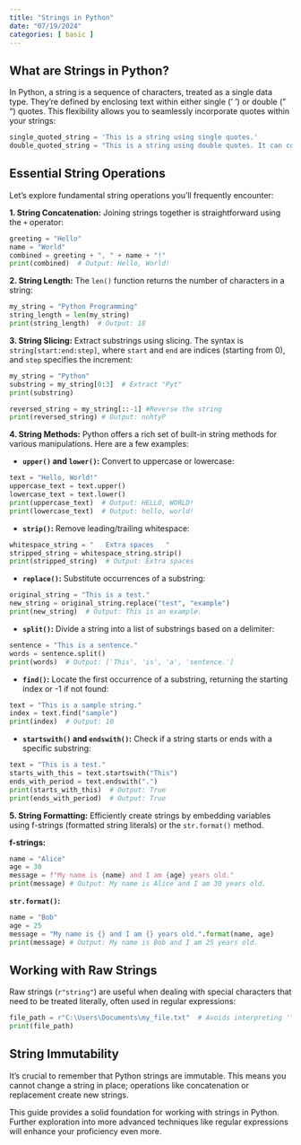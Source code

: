 ```yaml
---
title: "Strings in Python"
date: "07/19/2024"
categories: [ basic ]
---
```


## What are Strings in Python?

In Python, a string is a sequence of characters, treated as a single data type.  They're defined by enclosing text within either single (' ') or double (" ") quotes.  This flexibility allows you to seamlessly incorporate quotes within your strings:

```python
single_quoted_string = 'This is a string using single quotes.'
double_quoted_string = "This is a string using double quotes. It can contain 'single' quotes."
```

## Essential String Operations

Let's explore fundamental string operations you'll frequently encounter:

**1. String Concatenation:** Joining strings together is straightforward using the `+` operator:

```python
greeting = "Hello"
name = "World"
combined = greeting + ", " + name + "!"
print(combined)  # Output: Hello, World!
```

**2. String Length:**  The `len()` function returns the number of characters in a string:

```python
my_string = "Python Programming"
string_length = len(my_string)
print(string_length)  # Output: 18
```

**3. String Slicing:** Extract substrings using slicing.  The syntax is `string[start:end:step]`, where `start` and `end` are indices (starting from 0), and `step` specifies the increment:

```python
my_string = "Python"
substring = my_string[0:3]  # Extract "Pyt"
print(substring)

reversed_string = my_string[::-1] #Reverse the string
print(reversed_string) # Output: nohtyP
```

**4. String Methods:** Python offers a rich set of built-in string methods for various manipulations. Here are a few examples:


* **`upper()` and `lower()`:** Convert to uppercase or lowercase:

```python
text = "Hello, World!"
uppercase_text = text.upper()
lowercase_text = text.lower()
print(uppercase_text)  # Output: HELLO, WORLD!
print(lowercase_text)  # Output: hello, world!
```

* **`strip()`:** Remove leading/trailing whitespace:

```python
whitespace_string = "   Extra spaces   "
stripped_string = whitespace_string.strip()
print(stripped_string)  # Output: Extra spaces
```

* **`replace()`:** Substitute occurrences of a substring:

```python
original_string = "This is a test."
new_string = original_string.replace("test", "example")
print(new_string)  # Output: This is an example.
```

* **`split()`:** Divide a string into a list of substrings based on a delimiter:

```python
sentence = "This is a sentence."
words = sentence.split()
print(words)  # Output: ['This', 'is', 'a', 'sentence.']
```

* **`find()`:** Locate the first occurrence of a substring, returning the starting index or -1 if not found:

```python
text = "This is a sample string."
index = text.find("sample")
print(index)  # Output: 10
```

* **`startswith()` and `endswith()`:** Check if a string starts or ends with a specific substring:

```python
text = "This is a test."
starts_with_this = text.startswith("This")
ends_with_period = text.endswith(".")
print(starts_with_this)  # Output: True
print(ends_with_period)  # Output: True
```


**5. String Formatting:**  Efficiently create strings by embedding variables using f-strings (formatted string literals) or the `str.format()` method.

**f-strings:**

```python
name = "Alice"
age = 30
message = f"My name is {name} and I am {age} years old."
print(message) # Output: My name is Alice and I am 30 years old.
```

**`str.format()`:**

```python
name = "Bob"
age = 25
message = "My name is {} and I am {} years old.".format(name, age)
print(message) # Output: My name is Bob and I am 25 years old.
```

## Working with Raw Strings

Raw strings (`r"string"`) are useful when dealing with special characters that need to be treated literally, often used in regular expressions:

```python
file_path = r"C:\Users\Documents\my_file.txt"  # Avoids interpreting '\' as escape character
print(file_path)
```

##  String Immutability

It's crucial to remember that Python strings are immutable.  This means you cannot change a string in place; operations like concatenation or replacement create new strings.

This guide provides a solid foundation for working with strings in Python.  Further exploration into more advanced techniques like regular expressions will enhance your proficiency even more.

